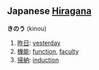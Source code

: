 ==Japanese [[Hiragana]]==
'''きのう''' (kinou)

#[[昨日]]: [[yesterday]]
#[[機能]]: [[function]], [[faculty]]
#[[帰納]]: [[induction]]